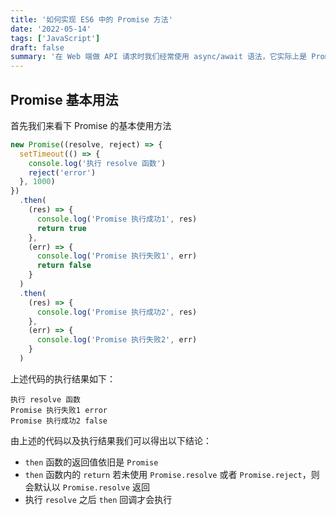 ```yaml
---
title: '如何实现 ES6 中的 Promise 方法'
date: '2022-05-14'
tags: ['JavaScript']
draft: false
summary: '在 Web 端做 API 请求时我们经常使用 async/await 语法，它实际上是 Promise 的语法糖，使用原生 JavaScript 应该如何实现呢？'
---
```


## Promise 基本用法

首先我们来看下 Promise 的基本使用方法

```js
new Promise((resolve, reject) => {
  setTimeout(() => {
    console.log('执行 resolve 函数')
    reject('error')
  }, 1000)
})
  .then(
    (res) => {
      console.log('Promise 执行成功1', res)
      return true
    },
    (err) => {
      console.log('Promise 执行失败1', err)
      return false
    }
  )
  .then(
    (res) => {
      console.log('Promise 执行成功2', res)
    },
    (err) => {
      console.log('Promise 执行失败2', err)
    }
  )
```

上述代码的执行结果如下：

```text
执行 resolve 函数
Promise 执行失败1 error
Promise 执行成功2 false
```

由上述的代码以及执行结果我们可以得出以下结论：

- `then` 函数的返回值依旧是 `Promise`
- `then` 函数内的 `return` 若未使用 `Promise.resolve` 或者 `Promise.reject`，则会默认以 `Promise.resolve` 返回
- 执行 `resolve` 之后 `then` 回调才会执行
